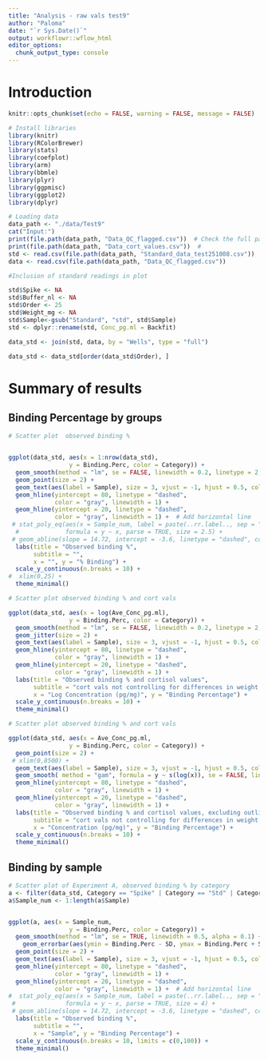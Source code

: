 ```yaml
---
title: "Analysis - raw vals test9"
author: "Paloma"
date: "`r Sys.Date()`"
output: workflowr::wflow_html
editor_options: 
  chunk_output_type: console
---
```

# Introduction

```r
knitr::opts_chunk$set(echo = FALSE, warning = FALSE, message = FALSE)
```

```r
# Install libraries
library(knitr)
library(RColorBrewer)
library(stats)
library(coefplot)
library(arm)
library(bbmle)
library(plyr)
library(ggpmisc)
library(ggplot2)
library(dplyr)
```

```r

# Loading data
data_path <- "./data/Test9"
cat("Input:")
print(file.path(data_path, "Data_QC_flagged.csv"))  # Check the full path
print(file.path(data_path, "Data_cort_values.csv"))  # 
std <- read.csv(file.path(data_path, "Standard_data_test251008.csv"))
data <- read.csv(file.path(data_path, "Data_QC_flagged.csv"))

#Inclusion of standard readings in plot

std$Spike <- NA
std$Buffer_nl <- NA
std$Order <- 25
std$Weight_mg <- NA
std$Sample<-gsub("Standard", "std", std$Sample)
std <- dplyr::rename(std, Conc_pg.ml = Backfit)

data_std <- join(std, data, by = "Wells", type = "full")

data_std <- data_std[order(data_std$Order), ]

```

# Summary of results 
## Binding Percentage by groups

```r
# Scatter plot  observed binding % 


ggplot(data_std, aes(x = 1:nrow(data_std), 
                 y = Binding.Perc, color = Category)) +
  geom_smooth(method = "lm", se = FALSE, linewidth = 0.2, linetype = 2, alpha = 0.2, aes(group = Category)) +
  geom_point(size = 2) +
  geom_text(aes(label = Sample), size = 3, vjust = -1, hjust = 0.5, color = "gray30") +
  geom_hline(yintercept = 80, linetype = "dashed", 
             color = "gray", linewidth = 1) +  
  geom_hline(yintercept = 20, linetype = "dashed", 
             color = "gray", linewidth = 1) +  # Add horizontal line 
 # stat_poly_eq(aes(x = Sample_num, label = paste(..rr.label.., sep = "~")),
  #             formula = y ~ x, parse = TRUE, size = 2.5) +
 # geom_abline(slope = 14.72, intercept = -3.6, linetype = "dashed", color = "lightblue") + # ideal line
  labs(title = "Observed binding %",
       subtitle = "",
       x = "", y = "% Binding") +
  scale_y_continuous(n.breaks = 10) + 
#  xlim(0,25) +
  theme_minimal() 

```



```r
# Scatter plot observed binding % and cort vals

ggplot(data_std, aes(x = log(Ave_Conc_pg.ml), 
                 y = Binding.Perc, color = Category)) +
  geom_smooth(method = "lm", se = FALSE, linewidth = 0.2, linetype = 2, alpha = 0.2, aes(group = Category)) +
  geom_jitter(size = 2) +
  geom_text(aes(label = Sample), size = 3, vjust = -1, hjust = 0.5, color = "gray30") +
  geom_hline(yintercept = 80, linetype = "dashed", 
             color = "gray", linewidth = 1) +  
  geom_hline(yintercept = 20, linetype = "dashed", 
             color = "gray", linewidth = 1) +   
  labs(title = "Observed binding % and cortisol values",
       subtitle = "cort vals not controlling for differences in weight or reconstitution volume",
       x = "Log Concentration (pg/mg)", y = "Binding Percentage") +
  scale_y_continuous(n.breaks = 10) + 
  theme_minimal()

```

```r
# Scatter plot observed binding % and cort vals

ggplot(data_std, aes(x = Ave_Conc_pg.ml, 
                 y = Binding.Perc, color = Category)) +
  geom_point(size = 2) +
 # xlim(0,8500) +
  geom_text(aes(label = Sample), size = 3, vjust = -1, hjust = 0.5, color = "gray30") +
  geom_smooth( method = "gam", formula = y ~ s(log(x)), se = FALSE, linewidth = 0.5, alpha = 0.1) +
  geom_hline(yintercept = 80, linetype = "dashed", 
             color = "gray", linewidth = 1) +  
  geom_hline(yintercept = 20, linetype = "dashed", 
             color = "gray", linewidth = 1) +   
  labs(title = "Observed binding % and cortisol values, excluding outliers",
       subtitle = "cort vals not controlling for differences in weight or reconstitution volume",
       x = "Concentration (pg/mg)", y = "Binding Percentage") +
  scale_y_continuous(n.breaks = 10) + 
  theme_minimal() 

```

## Binding by sample

```r
# Scatter plot of Experiment A, observed binding % by category
a <- filter(data_std, Category == "Spike" | Category == "Std" | Category == "P10-noSP" | Category == "PC-SP", !is.na(Binding.Perc))
a$Sample_num <- 1:length(a$Sample)


ggplot(a, aes(x = Sample_num, 
                 y = Binding.Perc, color = Category)) +
  geom_smooth(method = "lm", se = TRUE, linewidth = 0.5, alpha = 0.1) +
    geom_errorbar(aes(ymin = Binding.Perc - SD, ymax = Binding.Perc + SD, color = Category, alpha = 0.05)) +
  geom_point(size = 2) +
  geom_text(aes(label = Sample), size = 3, vjust = -1, hjust = 0.5, color = "gray30") +
  geom_hline(yintercept = 80, linetype = "dashed", 
             color = "gray", linewidth = 1) +  
  geom_hline(yintercept = 20, linetype = "dashed", 
             color = "gray", linewidth = 1) +  # Add horizontal line 
#  stat_poly_eq(aes(x = Sample_num, label = paste(..rr.label.., sep = "~~~")),
 #              formula = y ~ x, parse = TRUE, size = 4) +
 # geom_abline(slope = 14.72, intercept = -3.6, linetype = "dashed", color = "lightblue") + # ideal line
  labs(title = "Observed binding %",
       subtitle = "",
       x = "Sample", y = "Binding Percentage") +
  scale_y_continuous(n.breaks = 10, limits = c(0,100)) + 
  theme_minimal() 

```



